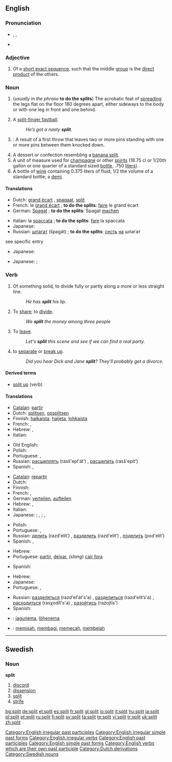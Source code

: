 {{see|Split}}
{{wikipedia|split (disambiguation)|Split}}
==English==

===Pronunciation===
* {{enPR|splĭt}}, {{IPA|/splɪt/}}, {{SAMPA|/splIt/}}
* {{audio|en-us-split.ogg|Audio (US)}}

===Adjective===
{{wikipedia|split exact sequence}}
{{en-adj|-}}

# {{algebra}} Of a [[short exact sequence]], such that the middle [[group]] is the [[direct product]] of the others.

===Noun===
{{en-noun}}

# (''usually in the phrase'' '''to do the splits''') The acrobatic feat of [[spread]]ing the legs flat on the floor 180 degrees apart, either sideways to the body or with one leg in front and one behind.
# {{context|baseball|slang}} A [[split-finger fastball]].
#: ''He’s got a nasty '''split'''.''
# {{context|bowling}}: A result of a first throw that leaves two or more pins standing with one or more pins between them knocked down.
# A dessert or confection resembling a [[banana split]].
# A unit of measure used for [[champagne]] or other [[spirit]]s (18.75 cl or 1/20th gallon or one quarter of a standard sized [[bottle]], .750 [[liter]]s).
# A bottle of [[wine]] containing 0.375 liters of fluid, 1/2 the volume of a standard bottle; a [[demi]].

====Translations====
{{trans-top|acrobatic feat}}
* Dutch: [[grand écart]] {{m}}, [[spagaat]], [[split]] {{m}}
* French: le [[grand écart]] {{m}}; '''to do the splits''': [[faire]] le grand écart
* German: [[Spagat]] {{n}}; '''to do the splits''': Spagat [[machen]]
{{trans-mid}}
* Italian: la [[spaccata]] {{f}}; '''to do the splits''': [[fare]] la spaccata
* Japanese: {{t|ja|開脚|tr=kaikyaku|sc=Jpan}}
* Russian: [[шпагат]] (špagát) {{m}}; '''to do the splits''': [[сесть]] [[на]] шпагат
{{trans-bottom}}

{{trans-top|baseball pitch}}
see specific entry
{{trans-bottom}}

{{trans-top|bowling}}
* Japanese: {{t|ja|スプリット|tr=supuritto|sc=Jpan}}
{{trans-mid}}
{{trans-bottom}}

{{trans-top|a dessert or confection}}
{{trans-mid}}
{{trans-bottom}}

{{trans-top|a unit of measure used for champagne or other spirits}}
{{trans-mid}}
{{trans-bottom}}

{{trans-top|a bottle of wine containing 0.375 liters of fluid}}
* Japanese: {{qualifier|small bottle}} {{t|ja|小瓶|tr=kobin|sc=Jpan}}; {{qualifier|half size of a standard bottle}} {{t|ja|ハーフボトル|tr=hāfu botoru|sc=Jpan}}
{{trans-mid}}
{{trans-bottom}}

===Verb===
{{en-verb|splits|splitting|split}}

# {{transitive}} {{ergative}} Of something solid, to divide fully or partly along a more or less straight line.
#: ''He has '''split''' his lip.''
# {{transitive}} To [[share]]; to [[divide]].
#: ''We '''split''' the money among three people''
# {{slang}} To [[leave]].
#: ''Let's '''split''' this scene and see if we can find a real party.''
# to [[separate]] or [[break up]].
#: ''Did you hear Dick and Jane '''split'''?  They'll probably get a divorce.''

====Derived terms====
* [[split up]] (''verb'')

====Translations====
{{trans-top|divide along a more or less straight line}}
* [[Catalan]]: [[partir]]
* Dutch: [[splitsen]], [[opsplitsen]]
* Finnish: [[halkaista]], [[haljeta]], [[lohkaista]]
* French: {{t+|fr|fendre}}, {{t+|fr|ceindre}}
* Hebrew: {{he-translation|לפצל|lefatsél}}, {{he-translation|לחלק|lekhalék}}
* Italian: {{t+|it|dividere}}
{{trans-mid}}
* Old English: {{t-|ang|cleofan|alt=clēofan|xs=Old English}}
* Polish: {{t+|pl|dzielić}}
* Portuguese: {{t+|pt|dividir}}, {{t+|pt|separar}}
* Russian: [[расщеплять]] (rasš'epl'át’) {{impf}}, [[расщепить]] (rasš'epít’) {{pf}}
* Spanish: {{t+|es|partir}}, {{t+|es|dividir}}
{{trans-bottom}}

{{trans-top|share out}}
* [[Catalan]]: [[repartir]]
* Dutch: {{t+|nl|verdelen}}
* Finnish: {{t+|fi|jakaa}}
* French: {{t+|fr|diviser}}, {{t+|fr|répartir}}
* German: [[verteilen]], [[aufteilen]]
* Hebrew: {{he-translation|להתחלק|lehitkhalék}}, {{he-translation|לחלק|lekhalék}}
* Italian: {{t-|it|spartire}}
* Japanese: {{qualifier|share out}} {{t|ja|分ける|tr=wakeru|sc=Jpan}}; {{qualifier|divide}} {{t|ja|分離する|tr=bunri suru|sc=Jpan}}, {{t|ja|分断する|tr=bundan suru|sc=Jpan}}; {{qualifier|cut off}} {{t|ja|切断する|tr=setsudan suru|sc=Jpan}}, {{t|ja|切り離す|tr=kiri-hanasu|sc=Jpan}}
{{trans-mid}}
* Polish: {{t+|pl|dzielić}}
* Portuguese: {{t+|pt|dividir}}, {{t+|pt|repartir}}
* Russian: [[делить]] (razd'elít’) {{impf}}, [[разделить]] (razd'elít’) {{pf}}, [[поделить]] (pod'elít’) {{pf}}
* Spanish: {{t-|es|repartir}}, {{t+|es|dividir}}
{{trans-bottom}}

{{trans-top|leave}}
* Hebrew: {{he-translation|לעזוב|la`azóv}}
* Portuguese: [[partir]], [[deixar]], ''(slang)'' [[cair fora]]
{{trans-mid}}
* Spanish: {{t+|es|partir}}
{{trans-bottom}}

{{trans-top|separate}}
* Hebrew: {{he-translation|להיפרד|lehiparéd}}
* Japanese: {{t-|ja|別れる|tr=wakareru|sc=Jpan}}
* Portuguese: {{t+|pt|separar}}, {{t+|pt|terminar}}
{{trans-mid}}
* Russian: [[разделяться]] (razd'el'át's'a) {{imperf}}, [[разделиться]] (razd'elít’s'a) {{pf}}, [[расходиться]] (rasχodít's'a) {{impf}}, [[разойтись]] (razojtís') {{pf}}
* Spanish: {{t+|es|partir}}
{{trans-bottom}}

{{checktrans}}

* {{ttbc|Estonian}}: [[jagunema]], [[lõhenema]]
* {{ttbc|Indonesian}}: [[pisah|memisah]], [[bagi|membagi]], [[pecah|memecah]], [[belah|membelah]]

[[Category:English irregular past participles]]
[[Category:English irregular simple past forms]]
[[Category:English irregular verbs]]
[[Category:English past participles]]
[[Category:English simple past forms]]
[[Category:English verbs which are their own past participle]]

----

==Swedish==

===Noun===
{{sv-noun|split|spliten|spliter|spliterna|splits|splitens|spliters|spliternas}}
'''split'''

# [[discord]]
# [[dissension]]
# [[split]]
# [[strife]]

[[Category:Dutch derivations]]
[[Category:Swedish nouns]]

[[bg:split]]
[[de:split]]
[[el:split]]
[[es:split]]
[[fr:split]]
[[gl:split]]
[[io:split]]
[[it:split]]
[[hu:split]]
[[ja:split]]
[[pl:split]]
[[pt:split]]
[[ru:split]]
[[fi:split]]
[[sv:split]]
[[ta:split]]
[[te:split]]
[[vi:split]]
[[tr:split]]
[[uk:split]]
[[zh:split]]